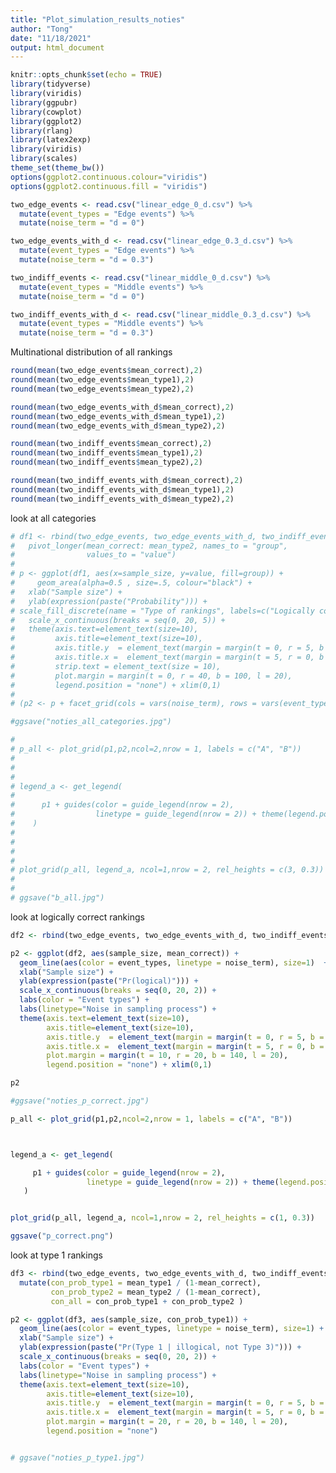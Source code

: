 ```yaml
---
title: "Plot_simulation_results_noties"
author: "Tong"
date: "11/18/2021"
output: html_document
---
```


```r
knitr::opts_chunk$set(echo = TRUE)
library(tidyverse)
library(viridis)
library(ggpubr)
library(cowplot)
library(ggplot2)
library(rlang)
library(latex2exp)
library(viridis)
library(scales)
theme_set(theme_bw())
options(ggplot2.continuous.colour="viridis")
options(ggplot2.continuous.fill = "viridis")

```

```r
two_edge_events <- read.csv("linear_edge_0_d.csv") %>%
  mutate(event_types = "Edge events") %>% 
  mutate(noise_term = "d = 0") 

two_edge_events_with_d <- read.csv("linear_edge_0.3_d.csv") %>%
  mutate(event_types = "Edge events") %>% 
  mutate(noise_term = "d = 0.3") 

two_indiff_events <- read.csv("linear_middle_0_d.csv") %>%
  mutate(event_types = "Middle events") %>% 
  mutate(noise_term = "d = 0") 

two_indiff_events_with_d <- read.csv("linear_middle_0.3_d.csv") %>%
  mutate(event_types = "Middle events") %>% 
  mutate(noise_term = "d = 0.3") 


```


############ Multinational distribution of all rankings 
```r
round(mean(two_edge_events$mean_correct),2)
round(mean(two_edge_events$mean_type1),2)
round(mean(two_edge_events$mean_type2),2)

round(mean(two_edge_events_with_d$mean_correct),2)
round(mean(two_edge_events_with_d$mean_type1),2)
round(mean(two_edge_events_with_d$mean_type2),2)

round(mean(two_indiff_events$mean_correct),2)
round(mean(two_indiff_events$mean_type1),2)
round(mean(two_indiff_events$mean_type2),2)

round(mean(two_indiff_events_with_d$mean_correct),2)
round(mean(two_indiff_events_with_d$mean_type1),2)
round(mean(two_indiff_events_with_d$mean_type2),2)
```




############ look at all categories

```r

# df1 <- rbind(two_edge_events, two_edge_events_with_d, two_indiff_events, two_indiff_events_with_d) %>%
#   pivot_longer(mean_correct: mean_type2, names_to = "group",
#                values_to = "value")
# 
# p <- ggplot(df1, aes(x=sample_size, y=value, fill=group)) +
#     geom_area(alpha=0.5 , size=.5, colour="black") +
#   xlab("Sample size") +
#   ylab(expression(paste("Probability"))) +
# scale_fill_discrete(name = "Type of rankings", labels=c("Logically correct", "Type 1", "Type 2")) +
#   scale_x_continuous(breaks = seq(0, 20, 5)) +
#   theme(axis.text=element_text(size=10),
#         axis.title=element_text(size=10),
#         axis.title.y  = element_text(margin = margin(t = 0, r = 5, b = 0, l = 0)),
#         axis.title.x =  element_text(margin = margin(t = 5, r = 0, b = 0, l = 0)),
#         strip.text = element_text(size = 10),
#         plot.margin = margin(t = 0, r = 40, b = 100, l = 20),
#         legend.position = "none") + xlim(0,1)
# 
# (p2 <- p + facet_grid(cols = vars(noise_term), rows = vars(event_types)))

#ggsave("noties_all_categories.jpg")
```


```r
# 
# p_all <- plot_grid(p1,p2,ncol=2,nrow = 1, labels = c("A", "B"))
# 
# 
# 
# legend_a <- get_legend(
# 
#      p1 + guides(color = guide_legend(nrow = 2),
#                  linetype = guide_legend(nrow = 2)) + theme(legend.position = "bottom")
#    )
# 
# 
# 
# 
# plot_grid(p_all, legend_a, ncol=1,nrow = 2, rel_heights = c(3, 0.3))
#   
#   
# ggsave("b_all.jpg")

```






############ look at logically correct rankings

```r
df2 <- rbind(two_edge_events, two_edge_events_with_d, two_indiff_events, two_indiff_events_with_d)

p2 <- ggplot(df2, aes(sample_size, mean_correct)) +
  geom_line(aes(color = event_types, linetype = noise_term), size=1)  + 
  xlab("Sample size") +
  ylab(expression(paste("Pr(logical)"))) +
  scale_x_continuous(breaks = seq(0, 20, 2)) +
  labs(color = "Event types") +
  labs(linetype="Noise in sampling process") +
  theme(axis.text=element_text(size=10),
        axis.title=element_text(size=10),
        axis.title.y  = element_text(margin = margin(t = 0, r = 5, b = 0, l = 0)),
        axis.title.x =  element_text(margin = margin(t = 5, r = 0, b = 0, l = 0)),
        plot.margin = margin(t = 10, r = 20, b = 140, l = 20),
        legend.position = "none") + xlim(0,1)

p2

#ggsave("noties_p_correct.jpg")

```



```r

p_all <- plot_grid(p1,p2,ncol=2,nrow = 1, labels = c("A", "B"))



legend_a <- get_legend(

     p1 + guides(color = guide_legend(nrow = 2),
                 linetype = guide_legend(nrow = 2)) + theme(legend.position = "bottom")
   )


plot_grid(p_all, legend_a, ncol=1,nrow = 2, rel_heights = c(1, 0.3))
```


```r
ggsave("p_correct.png")
```




############ look at type 1 rankings

```r

df3 <- rbind(two_edge_events, two_edge_events_with_d, two_indiff_events, two_indiff_events_with_d) %>%
  mutate(con_prob_type1 = mean_type1 / (1-mean_correct),
         con_prob_type2 = mean_type2 / (1-mean_correct),
         con_all = con_prob_type1 + con_prob_type2 ) 

p2 <- ggplot(df3, aes(sample_size, con_prob_type1)) +
  geom_line(aes(color = event_types, linetype = noise_term), size=1) +
  xlab("Sample size") +
  ylab(expression(paste("Pr(Type 1 | illogical, not Type 3)"))) + 
  scale_x_continuous(breaks = seq(0, 20, 2)) + 
  labs(color = "Event types") +
  labs(linetype="Noise in sampling process") + 
  theme(axis.text=element_text(size=10),
        axis.title=element_text(size=10),
        axis.title.y  = element_text(margin = margin(t = 0, r = 5, b = 0, l = 0)),
        axis.title.x =  element_text(margin = margin(t = 5, r = 0, b = 0, l = 0)),
        plot.margin = margin(t = 20, r = 20, b = 140, l = 20),
        legend.position = "none")


# ggsave("noties_p_type1.jpg")

```






